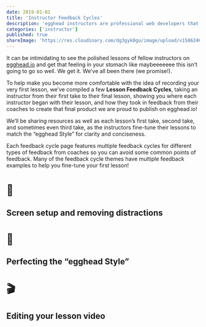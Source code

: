 ```yaml
---
date: 2019-01-01
title: 'Instructor Feedback Cycles'
description: 'egghead instructors are professional web developers that share their knowledge and help active learners improve their skills as web developers.'
categories: ['instructor']
published: true
shareImage: 'https://res.cloudinary.com/dg3gyk0gu/image/upload/v1586246785/og-image-assets/juggling-eggo.png'
---
```


It can be intimidating to see the polished lessons of fellow instructors on [egghead.io](http://egghead.io) and get that feeling in your stomach like maybeeeeeee this isn’t going to go so well. We get it. We’ve all been there (we promise!).

To help make you become more comfortable with the idea of recording your very first lesson, we’ve compiled a few **Lesson Feedback Cycles**, taking an instructor from their first take to their final lesson, showing you where each instructor began with their lesson, and how they took in feedback from their coaches to create that final product we are proud to publish on egghead.io!

We’ll be sharing resources as well as each lesson’s first take, second take, and sometimes even third take, as the instructors fine-tune their lessons to match the “egghead Style” for clarity and conciseness.

Each feedback cycle page features multiple feedback cycles for different types of feedback from coaches so you can avoid some common points of feedback. Many of the feedback cycle themes have multiple feedback examples to help you fine-tune your first lesson!


<Card href="instructor-feedback-cycles/screen-setup" variant="primary">

# 🧹

<div>

## Screen setup and removing distractions

</div>
</Card>

<Card href="instructor-feedback-cycles/egghead-style" variant="primary">

# 🥚

<div>

## Perfecting the “egghead Style”

</div>
</Card>
<Card href="instructor-feedback-cycles/editing-videos" variant="primary">

# 🎬

<div>

## Editing your lesson video

</div>
</Card>